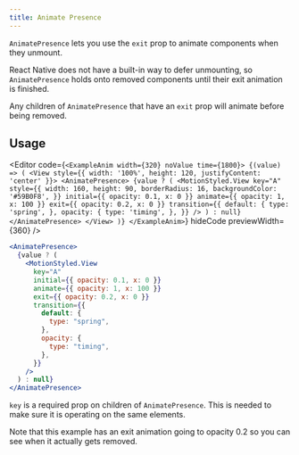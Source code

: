 ```yaml
---
title: Animate Presence
---
```


`AnimatePresence` lets you use the `exit` prop to animate components when they unmount.

React Native does not have a built-in way to defer unmounting, so `AnimatePresence` holds onto removed components until their exit animation is finished.

Any children of `AnimatePresence` that have an `exit` prop will animate before being removed.

## Usage

<Editor
  code={`
<ExampleAnim width={320} noValue time={1800}>
  {(value) => (
    <View style={{ width: '100%', height: 120, justifyContent: 'center' }}>
      <AnimatePresence>
        {value ? (
          <MotionStyled.View
            key="A"
            style={{
              width: 160,
              height: 90,
              borderRadius: 16,
              backgroundColor: '#59B0F8',
            }}
            initial={{ opacity: 0.1, x: 0 }}
            animate={{ opacity: 1, x: 100 }}
            exit={{ opacity: 0.2, x: 0 }}
            transition={{
              default: {
                type: 'spring',
              },
              opacity: {
                type: 'timing',
              },
            }}
          />
        ) : null}
      </AnimatePresence>
    </View>
  )}
</ExampleAnim>
  `}
  hideCode
  previewWidth={360}
/>

```jsx
<AnimatePresence>
  {value ? (
    <MotionStyled.View
      key="A"
      initial={{ opacity: 0.1, x: 0 }}
      animate={{ opacity: 1, x: 100 }}
      exit={{ opacity: 0.2, x: 0 }}
      transition={{
        default: {
          type: "spring",
        },
        opacity: {
          type: "timing",
        },
      }}
    />
  ) : null}
</AnimatePresence>
```


`key` is a required prop on children of `AnimatePresence`. This is needed to make sure it is operating on the same elements.

Note that this example has an exit animation going to opacity 0.2 so you can see when it actually gets removed.
